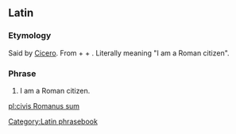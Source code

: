 ==Latin==
===Etymology===
Said by [[w:en:Cicero|Cicero]]. From {{term|civis|cīvis|a citizen|lang=la}} + {{term|Romanus|Rōmānus|Roman|lang=la}} + {{term|sum||I am|lang=la}}. Literally meaning "I am a Roman citizen". 

===Phrase===
{{infl|la|phrase|head=[[civis#Latin|cīvis]] [[Romanus#Latin|Rōmānus]] [[sum#Latin|sum]]}}

# I am a Roman citizen.

[[Category:Latin phrasebook]]

[[pl:civis Romanus sum]]